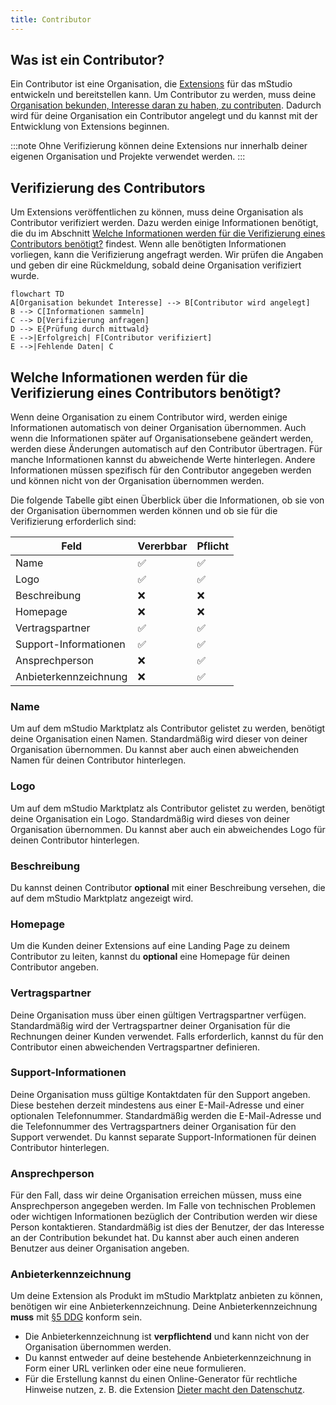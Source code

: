 ```yaml
---
title: Contributor
---
```


## Was ist ein Contributor?

Ein Contributor ist eine Organisation, die [Extensions](../extensions) für das mStudio entwickeln und bereitstellen kann.
Um Contributor zu werden, muss deine [Organisation bekunden, Interesse daran zu haben, zu contributen](../../how-to/become-contributor#listing-as-a-contributor).
Dadurch wird für deine Organisation ein Contributor angelegt und du kannst mit der Entwicklung von Extensions beginnen.

:::note
Ohne Verifizierung können deine Extensions nur innerhalb deiner eigenen Organisation und Projekte verwendet werden.
:::

## Verifizierung des Contributors

Um Extensions veröffentlichen zu können, muss deine Organisation als Contributor verifiziert werden.
Dazu werden einige Informationen benötigt, die du im Abschnitt [Welche Informationen werden für die Verifizierung eines Contributors benötigt?](#welche-informationen-werden-für-die-verifizierung-eines-contributors-benötigt) findest.
Wenn alle benötigten Informationen vorliegen, kann die Verifizierung angefragt werden.
Wir prüfen die Angaben und geben dir eine Rückmeldung, sobald deine Organisation verifiziert wurde.

```mermaid
flowchart TD
A[Organisation bekundet Interesse] --> B[Contributor wird angelegt]
B --> C[Informationen sammeln]
C --> D[Verifizierung anfragen]
D --> E{Prüfung durch mittwald}
E -->|Erfolgreich| F[Contributor verifiziert]
E -->|Fehlende Daten| C
```

## Welche Informationen werden für die Verifizierung eines Contributors benötigt?

Wenn deine Organisation zu einem Contributor wird, werden einige Informationen automatisch von deiner Organisation übernommen.
Auch wenn die Informationen später auf Organisationsebene geändert werden, werden diese Änderungen automatisch auf den Contributor übertragen.
Für manche Informationen kannst du abweichende Werte hinterlegen.
Andere Informationen müssen spezifisch für den Contributor angegeben werden und können nicht von der Organisation übernommen werden.

Die folgende Tabelle gibt einen Überblick über die Informationen, ob sie von der Organisation übernommen werden können und ob sie für die Verifizierung erforderlich sind:

| Feld                  | Vererbbar | Pflicht |
| --------------------- | --------- | ------- |
| Name                  | ✅        | ✅      |
| Logo                  | ✅        | ✅      |
| Beschreibung          | ❌        | ❌      |
| Homepage              | ❌        | ❌      |
| Vertragspartner       | ✅        | ✅      |
| Support-Informationen | ✅        | ✅      |
| Ansprechperson        | ❌        | ✅      |
| Anbieterkennzeichnung | ❌        | ✅      |

### Name

Um auf dem mStudio Marktplatz als Contributor gelistet zu werden, benötigt deine Organisation einen Namen.
Standardmäßig wird dieser von deiner Organisation übernommen.
Du kannst aber auch einen abweichenden Namen für deinen Contributor hinterlegen.

### Logo

Um auf dem mStudio Marktplatz als Contributor gelistet zu werden, benötigt deine Organisation ein Logo.
Standardmäßig wird dieses von deiner Organisation übernommen.
Du kannst aber auch ein abweichendes Logo für deinen Contributor hinterlegen.

### Beschreibung

Du kannst deinen Contributor **optional** mit einer Beschreibung versehen, die auf dem mStudio Marktplatz angezeigt wird.

### Homepage

Um die Kunden deiner Extensions auf eine Landing Page zu deinem Contributor zu leiten, kannst du **optional** eine Homepage für deinen Contributor angeben.

### Vertragspartner

Deine Organisation muss über einen gültigen Vertragspartner verfügen.
Standardmäßig wird der Vertragspartner deiner Organisation für die Rechnungen deiner Kunden verwendet.
Falls erforderlich, kannst du für den Contributor einen abweichenden Vertragspartner definieren.

### Support-Informationen

Deine Organisation muss gültige Kontaktdaten für den Support angeben.
Diese bestehen derzeit mindestens aus einer E-Mail-Adresse und einer optionalen Telefonnummer.
Standardmäßig werden die E-Mail-Adresse und die Telefonnummer des Vertragspartners deiner Organisation für den Support verwendet.
Du kannst separate Support-Informationen für deinen Contributor hinterlegen.

### Ansprechperson

Für den Fall, dass wir deine Organisation erreichen müssen, muss eine Ansprechperson angegeben werden.
Im Falle von technischen Problemen oder wichtigen Informationen bezüglich der Contribution werden wir diese Person kontaktieren.
Standardmäßig ist dies der Benutzer, der das Interesse an der Contribution bekundet hat.
Du kannst aber auch einen anderen Benutzer aus deiner Organisation angeben.

### Anbieterkennzeichnung

Um deine Extension als Produkt im mStudio Marktplatz anbieten zu können, benötigen wir eine Anbieterkennzeichnung.
Deine Anbieterkennzeichnung **muss** mit [§5 DDG](https://gesetz-digitale-dienste.de/5-ddg/) konform sein.

- Die Anbieterkennzeichnung ist **verpflichtend** und kann nicht von der Organisation übernommen werden.
- Du kannst entweder auf deine bestehende Anbieterkennzeichnung in Form einer URL verlinken oder eine neue formulieren.
- Für die Erstellung kannst du einen Online-Generator für rechtliche Hinweise nutzen, z. B. die Extension [Dieter macht den Datenschutz](https://mstudio.mittwald.de/app/marketplace/marketplace/62cfdf0b-9e64-4d48-ae3d-dfa3ba433df4).
